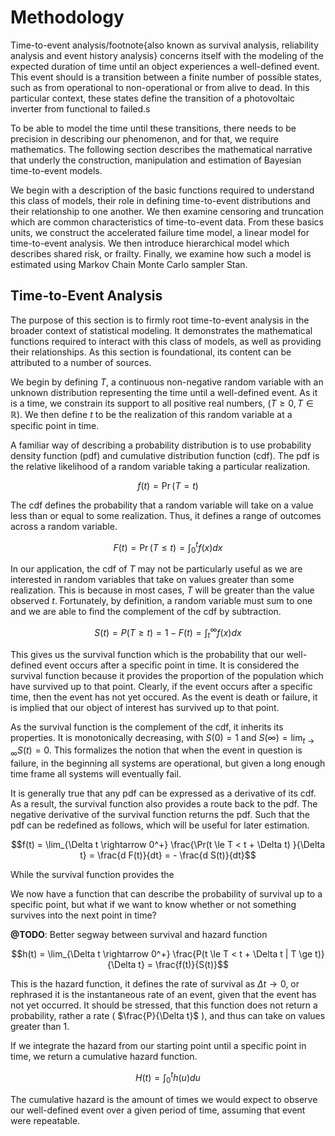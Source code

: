 # Methodology
<!--
4. Methods
	- Reliability Analysis
	- Censoring
	- Accelerated Failure Time Model
	- Frailty & Hierarchical Model
	- Estimation (HMC and Gibbs)
	- Model Selection
-->

Time-to-event analysis/footnote{also known as survival analysis, reliability analysis and event history analysis} concerns itself with the modeling of the expected duration of time until an object experiences a well-defined event. This event should is a transition between a finite number of possible states, such as from operational to non-operational or from alive to dead\cite{Andersen1992}. In this particular context, these states define the transition of a photovoltaic inverter from functional to failed.s

To be able to model the time until these transitions, there needs to be precision in describing our phenomenon, and for that, we require mathematics. The following section describes the mathematical narrative that underly the construction, manipulation and estimation of Bayesian time-to-event models.

We begin with a description of the basic functions required to understand this class of models, their role in defining time-to-event distributions and their relationship to one another. We then examine censoring and truncation which are common characteristics of time-to-event data. From these basics units, we construct the accelerated failure time model, a linear model for time-to-event analysis. We then introduce hierarchical model which describes shared risk, or frailty. Finally, we examine how such a model is estimated using Markov Chain Monte Carlo sampler Stan.



## Time-to-Event Analysis

The purpose of this section is to firmly root time-to-event analysis in the broader context of statistical modeling. It demonstrates the mathematical functions required to interact with this class of models, as well as providing their relationships. As this section is foundational, its content can be attributed to a number of sources\cite{Aalen2008}\cite{Tableman2004}\cite{Klein2003}\cite{Kleinbaum2005}. 

We begin by defining $T$, a continuous non-negative random variable with an unknown distribution representing the time until a well-defined event. As it is a time, we constrain its support to all positive real numbers, ($T \ge 0, T \in \mathbb{R}$). We then define $t$ to be the realization of this random variable at a specific point in time.

A familiar way of describing a probability distribution is to use probability density function (pdf) and cumulative distribution function (cdf). The pdf is the relative likelihood of a random variable taking a particular realization. 

$$f(t) = \Pr(T = t)$$

The cdf defines the probability that a random variable will take on a value less than or equal to some realization. Thus, it defines a range of outcomes across a random variable.  

$$F(t) = \Pr(T \le t) = \int^t_0 f(x) dx $$

In our application, the cdf of $T$ may not be particularly useful as we are interested in random variables that take on values greater than some realization. This is because in most cases, $T$ will be greater than the value observed $t$. Fortunately, by definition, a random variable must sum to one and we are able to find the complement of the cdf by subtraction.

$$S(t) = P(T \ge t) = 1 - F(t) = \int^{\infty}_t f(x) dx$$

This gives us the survival function\footnote{also denoted as the reliability function $R(t)$} which is the probability that our well-defined event occurs after a specific point in time. It is considered the survival function because it provides the proportion of the population which have survived up to that point. Clearly, if the event occurs after a specific time, then the event has not yet occured. As the event is death or failure, it is implied that our object of interest has survived up to that point.

As the survival function is the complement of the cdf, it inherits its properties. It is monotonically decreasing, with $S(0) = 1$ and $S(\infty) = \lim_{t\rightarrow \infty}S(t) = 0$. This formalizes the notion that when the event in question is failure, in the beginning all systems are operational, but given a long enough time frame all systems will eventually fail. 

It is generally true that any pdf can be expressed as a derivative of its cdf. As a result, the survival function also provides a route back to the pdf. The negative derivative of the survival function returns the pdf. Such that the pdf can be redefined as follows, which will be useful for later estimation.

$$f(t) = \lim_{\Delta t \rightarrow 0^+} \frac{\Pr(t \le T < t + \Delta t) }{\Delta t} = \frac{d F(t)}{dt} = - \frac{d S(t)}{dt}$$

While the survival function provides the 


We now have a function that can describe the probability of survival up to a specific point, but what if we want to know whether or not something survives into the next point in time? 

**@TODO**: Better segway between survival and hazard function

$$h(t) = \lim_{\Delta t \rightarrow 0^+} \frac{P(t \le T < t + \Delta t | T \ge t)}{\Delta t} = \frac{f(t)}{S(t)}$$

This is the hazard function, it defines the rate of survival as $\Delta t \rightarrow 0$, or rephrased it is the instantaneous rate of an event, given that the event has not yet occurred. It should be stressed, that this function does not return a probability, rather a rate ( $\frac{P}{\Delta t}$ ), and thus can take on values greater than 1. 

If we integrate the hazard from our starting point until a specific point in time, we return a cumulative hazard function. 

$$H(t) = \int^t_0 h(u) du$$

The cumulative hazard is the amount of times we would expect to observe our well-defined event over a given period of time, assuming that event were repeatable. 





<!-- 
Proportional Hazards models seek to find a shift in the hazard rate for an individual at every age of *t*.


- Distribution Choice
  - Weibull
  - ?Lognormal
  - ?Loglogistic
  - Gompertz


- Stratification == Frailty
  - Traditional regression methods would presume a shared fixed effect for the shape or scale of the distribution.


- Considerations for how deal with data recording, what to record and why?
	- Failure autopsy, sensors or maintenance testing
	- Continuous monitoring (economically impractical)

- The type of estimation done on the baseline hazard has implications for future forecasting. Non-parametric models lack the ability to forecast future failure rates beyond the last failure time.

# Notes

 - "Whereas OLS produces a predicted dependent variable (fitted value) for each individual; Cox regression produces a *probability distribution for the duration of each individual's waiting time*"
 - "Whereas in OLS a change in the estimated parameter's value implies a linear change in every individual's fitted value; in Cox regression a change in an estimated parameter implies *a proportional shift in each individual's hazard rate* **at all ages**"
	- [Cite](http://courses.demog.berkeley.edu/mason213F15/)



The first feature that distinguishes time-to-event analysis from traditional statistical methods is a lack of normally distributed errors.\cite{Guo2010} Time is always positive quantity, this alone should invalidate the normal error model. However, more compelling is the notion that the rate of survival distribution does not necessarily have to have a single mode. For example, when examining the survival time of individuals following a difficult surgical procedure, one would expect to see two groups of deaths. One shortly after the procedure, possibly due to complications, and a second group of deaths long after if the reason for the surgery reoccurs. This type of bimodality is unable to be properly modeled using standard OLS regression. 

The second distinguishing feature is incomplete observation, or censoring, which obscures the time until an event occurs. For example, when analyzing the time until failure of an industrial device, it is often impractical to wait until all the devices in the population have failed before drawing conclusions. Therefore, the data we utilize gives us only a partial view of the duration until the event occurs in the population. Censoring comes in various classes and types, depending on the segment of time is unobserved. Right censoring is the most common class, and refers to the situation where the event is observed only if it occurs prior to some pre-specified time.\cite{Klein2003} In our case, we only observe a photovoltaic inverter failure if it has occurred in the past. Our prespecified time, is this moment, and all functioning inverters are thus right censored. 


 -->


<!-- 

- Basic building blocks
- Relationships among the basic building blocks
- Survival function == Reliability function
- Hazard function == risk, intensity, mortality rate or conditional failure rate
- Better Segways between functions
- Maybe add examples?

-->


<!-- 
 - Censoring
 - 
 -->

<!-- 
Moar stuff (but does it need a separate chapter or integrate here? Probably integrate here.)

 - Censoring
 - PH and AFT Models
 -->
